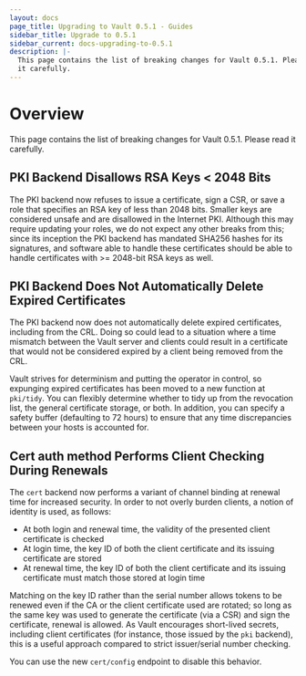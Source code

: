 ```yaml
---
layout: docs
page_title: Upgrading to Vault 0.5.1 - Guides
sidebar_title: Upgrade to 0.5.1
sidebar_current: docs-upgrading-to-0.5.1
description: |-
  This page contains the list of breaking changes for Vault 0.5.1. Please read
  it carefully.
---
```


# Overview

This page contains the list of breaking changes for Vault 0.5.1. Please read it
carefully.

## PKI Backend Disallows RSA Keys < 2048 Bits

The PKI backend now refuses to issue a certificate, sign a CSR, or save a role
that specifies an RSA key of less than 2048 bits. Smaller keys are considered
unsafe and are disallowed in the Internet PKI. Although this may require
updating your roles, we do not expect any other breaks from this; since its
inception the PKI backend has mandated SHA256 hashes for its signatures, and
software able to handle these certificates should be able to handle
certificates with >= 2048-bit RSA keys as well.

## PKI Backend Does Not Automatically Delete Expired Certificates

The PKI backend now does not automatically delete expired certificates,
including from the CRL. Doing so could lead to a situation where a time
mismatch between the Vault server and clients could result in a certificate
that would not be considered expired by a client being removed from the CRL.

Vault strives for determinism and putting the operator in control, so expunging
expired certificates has been moved to a new function at `pki/tidy`. You can
flexibly determine whether to tidy up from the revocation list, the general
certificate storage, or both. In addition, you can specify a safety buffer
(defaulting to 72 hours) to ensure that any time discrepancies between your
hosts is accounted for.

## Cert auth method Performs Client Checking During Renewals

The `cert` backend now performs a variant of channel binding at renewal time
for increased security. In order to not overly burden clients, a notion of
identity is used, as follows:

- At both login and renewal time, the validity of the presented client
  certificate is checked
- At login time, the key ID of both the client certificate and its issuing
  certificate are stored
- At renewal time, the key ID of both the client certificate and its issuing
  certificate must match those stored at login time

Matching on the key ID rather than the serial number allows tokens to be
renewed even if the CA or the client certificate used are rotated; so long as
the same key was used to generate the certificate (via a CSR) and sign the
certificate, renewal is allowed. As Vault encourages short-lived secrets,
including client certificates (for instance, those issued by the `pki`
backend), this is a useful approach compared to strict issuer/serial number
checking.

You can use the new `cert/config` endpoint to disable this behavior.
